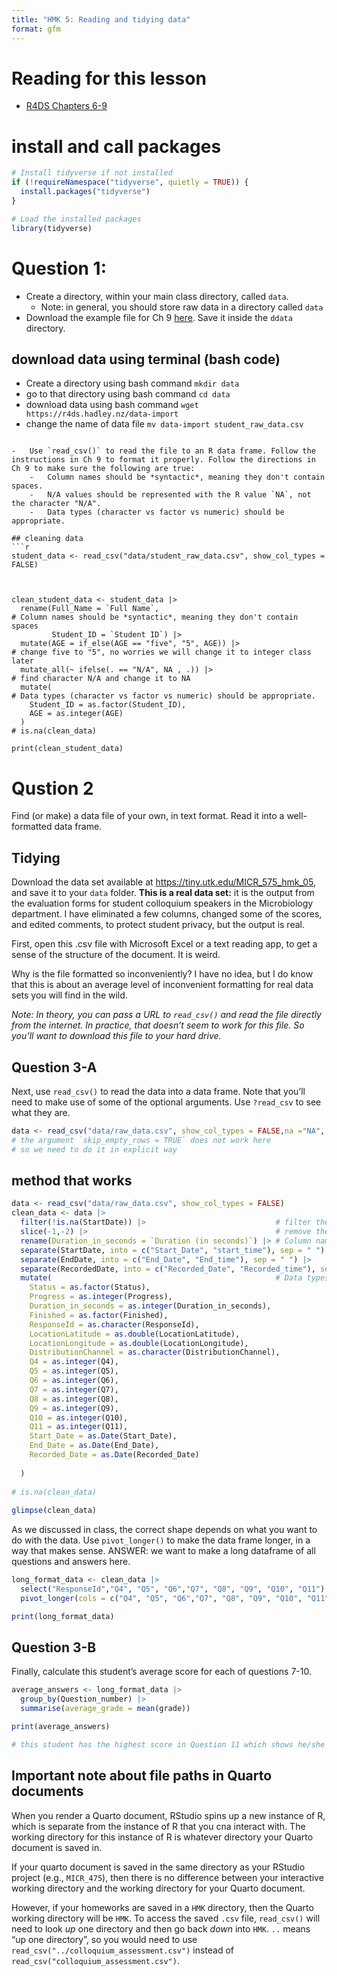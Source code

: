 ```yaml
---
title: "HMK 5: Reading and tidying data"
format: gfm
---
```


# Reading for this lesson

-   [R4DS Chapters 6-9](https://r4ds.hadley.nz/data-import)


# install and call packages

```r
# Install tidyverse if not installed
if (!requireNamespace("tidyverse", quietly = TRUE)) {
  install.packages("tidyverse")
}

# Load the installed packages
library(tidyverse)
```


# Question 1:

-   Create a directory, within your main class directory, called `data`.
    -   Note: in general, you should store raw data in a directory called `data`
-   Download the example file for Ch 9 [here](https://pos.it/r4ds-students-csv). Save it inside the `ddata` directory.

## download data using terminal (bash code)

- Create a directory using bash command `mkdir data`
- go to that directory using bash command `cd data`
- download data using bash command `wget https://r4ds.hadley.nz/data-import`
- change the name of data file `mv data-import student_raw_data.csv`

```

-   Use `read_csv()` to read the file to an R data frame. Follow the instructions in Ch 9 to format it properly. Follow the directions in Ch 9 to make sure the following are true:
    -   Column names should be *syntactic*, meaning they don't contain spaces.
    -   N/A values should be represented with the R value `NA`, not the character "N/A".
    -   Data types (character vs factor vs numeric) should be appropriate.

## cleaning data   
```r
student_data <- read_csv("data/student_raw_data.csv", show_col_types = FALSE)



clean_student_data <- student_data |>
  rename(Full_Name = `Full Name`,                                     # Column names should be *syntactic*, meaning they don't contain spaces
         Student_ID = `Student ID`) |>                                
  mutate(AGE = if_else(AGE == "five", "5", AGE)) |>                   # change five to "5", no worries we will change it to integer class later
  mutate_all(~ ifelse(. == "N/A", NA , .)) |>                         # find character N/A and change it to NA
  mutate(                                                             # Data types (character vs factor vs numeric) should be appropriate.
    Student_ID = as.factor(Student_ID),
    AGE = as.integer(AGE)
  )
# is.na(clean_data)
  
print(clean_student_data)
```   

# Qustion 2
Find (or make) a data file of your own, in text format. Read it into a well-formatted data frame.
  
## Tidying

Download the data set available at <https://tiny.utk.edu/MICR_575_hmk_05>, and save it to your `data` folder. **This is a real data set:** it is the output from the evaluation forms for student colloquium speakers in the Microbiology department. I have eliminated a few columns, changed some of the scores, and edited comments, to protect student privacy, but the output is real.

First, open this .csv file with Microsoft Excel or a text reading app, to get a sense of the structure of the document. It is weird.

Why is the file formatted so inconveniently? I have no idea, but I do know that this is about an average level of inconvenient formatting for real data sets you will find in the wild.

*Note: In theory, you can pass a URL to `read_csv()` and read the file directly from the internet. In practice, that doesn't seem to work for this file. So you'll want to download this file to your hard drive.*

## Question 3-A

Next, use `read_csv()` to read the data into a data frame. Note that you'll need to make use of some of the optional arguments. Use `?read_csv` to see what they are.

```r
data <- read_csv("data/raw_data.csv", show_col_types = FALSE,na ="NA",  skip_empty_rows = TRUE)
# the argument `skip_empty_rows = TRUE` does not work here
# so we need to do it in explicit way
```

## method that works

```r
data <- read_csv("data/raw_data.csv", show_col_types = FALSE)
clean_data <- data |>
  filter(!is.na(StartDate)) |>                             # filter the raws with all NA values
  slice(-1,-2) |>                                          # remove the first and second row which is redundent
  rename(Duration_in_seconds = `Duration (in seconds)`) |> # Column names should be *syntactic*, meaning they don't contain spaces
  separate(StartDate, into = c("Start_Date", "start_time"), sep = " ") |>  # in next three columns we seperate time and date which was written in same column into two seperate columns
  separate(EndDate, into = c("End_Date", "End_time"), sep = " ") |>
  separate(RecordedDate, into = c("Recorded_Date", "Recorded_time"), sep = " ") |>
  mutate(                                                  # Data types (character vs factor vs numeric) should be appropriate.
    Status = as.factor(Status),
    Progress = as.integer(Progress),
    Duration_in_seconds = as.integer(Duration_in_seconds),
    Finished = as.factor(Finished),
    ResponseId = as.character(ResponseId),
    LocationLatitude = as.double(LocationLatitude),
    LocationLongitude = as.double(LocationLongitude),
    DistributionChannel = as.character(DistributionChannel),
    Q4 = as.integer(Q4),
    Q5 = as.integer(Q5),
    Q6 = as.integer(Q6),
    Q7 = as.integer(Q7),
    Q8 = as.integer(Q8),
    Q9 = as.integer(Q9),
    Q10 = as.integer(Q10),
    Q11 = as.integer(Q11),
    Start_Date = as.Date(Start_Date),
    End_Date = as.Date(End_Date),
    Recorded_Date = as.Date(Recorded_Date)
    
  )
  
# is.na(clean_data)
  
glimpse(clean_data)
```   


As we discussed in class, the correct shape depends on what you want to do with the data. Use `pivot_longer()` to make the data frame longer, in a way that makes sense.
ANSWER: we want to make a long dataframe of all questions and answers here.

```r
long_format_data <- clean_data |>
  select("ResponseId","Q4", "Q5", "Q6","Q7", "Q8", "Q9", "Q10", "Q11") |>
  pivot_longer(cols = c("Q4", "Q5", "Q6","Q7", "Q8", "Q9", "Q10", "Q11"), names_to = "Question_number", values_to = "grade")

print(long_format_data)
```
## Question 3-B

Finally, calculate this student's average score for each of questions 7-10.
```r
average_answers <- long_format_data |>
  group_by(Question_number) |>
  summarise(average_grade = mean(grade))

print(average_answers)

# this student has the highest score in Question 11 which shows he/she was good in that area(i don't know the question)
```


## Important note about file paths in Quarto documents

When you render a Quarto document, RStudio spins up a new instance of R, which is separate from the instance of R that you cna interact with. The working directory for this instance of R is whatever directory your Quarto document is saved in.

If your quarto document is saved in the same directory as your RStudio project (e.g., `MICR_475`), then there is no difference between your interactive working directory and the working directory for your Quarto document.

However, if your homeworks are saved in a `HMK` directory, then the Quarto working directory will be `HMK`. To access the saved `.csv` file, `read_csv()` will need to look *up* one directory and then go back *down* into `HMK`. `..` means "up one directory", so you would need to use `read_csv("../colloquium_assessment.csv")` instead of `read_csv("colloquium_assessment.csv")`.
